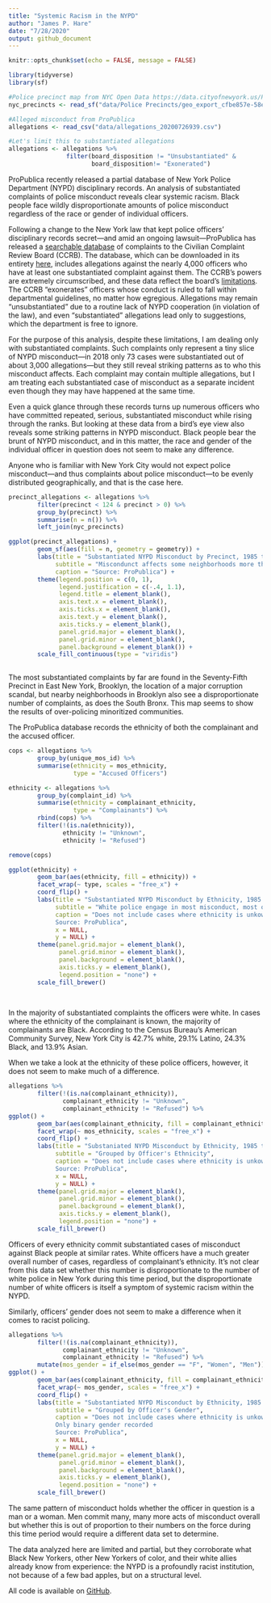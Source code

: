 ```yaml
---
title: "Systemic Racism in the NYPD"
author: "James P. Hare"
date: "7/28/2020"
output: github_document
---
```


```r
knitr::opts_chunk$set(echo = FALSE, message = FALSE)

library(tidyverse)
library(sf)

#Police precinct map from NYC Open Data https://data.cityofnewyork.us/Public-Safety/Police-Precincts/78dh-3ptz#revert
nyc_precincts <- read_sf("data/Police Precincts/geo_export_cfbe857e-58ec-4848-b99b-1f33fd967621.shp")

#Alleged misconduct from ProPublica
allegations <- read_csv("data/allegations_20200726939.csv")

#Let's limit this to substantiated allegations
allegations <- allegations %>%
                filter(board_disposition != "Unsubstantiated" &
                       board_disposition!= "Exonerated")

```

ProPublica recently released a partial database of New York Police Department (NYPD) disciplinary records. An analysis of substantiated complaints of police misconduct reveals clear systemic racism. Black people face wildly disproportionate amounts of police misconduct regardless of the race or gender of individual officers.  

Following a change to the New York law that kept police officers' disciplinary records secret---and amid an ongoing lawsuit---ProPublica has released a [searchable database](https://projects.propublica.org/nypd-ccrb/) of complaints to the Civilian Complaint Review Board (CCRB). The database, which can be downloaded in its entirety [here](https://www.propublica.org/datastore/dataset/civilian-complaints-against-new-york-city-police-officers), includes allegations against the nearly 4,000 officers who have at least one substantiated complaint against them. The CCRB's powers are extremely circumscribed, and these data reflect the board's [limitations](https://www.propublica.org/article/nypd-civilian-complaint-review-board-editors-note). The CCRB "exonerates" officers whose conduct is ruled to fall within departmental guidelines, no matter how egregious. Allegations may remain "unsubstantiated" due to a routine lack of NYPD cooperation (in violation of the law), and even "substantiated" allegations lead only to suggestions, which the department is free to ignore.

For the purpose of this analysis, despite these limitations, I am dealing only with substantiated complaints. Such complaints only represent a tiny slice of NYPD misconduct---in 2018 only 73 cases were substantiated out of about 3,000 allegations---but they still reveal striking patterns as to who this misconduct affects. Each complaint may contain multiple allegations, but I am treating each substantiated case of misconduct as a separate incident even though they may have happened at the same time.

Even a quick glance through these records turns up numerous officers who have committed repeated, serious, substantiated misconduct while rising through the ranks. But looking at these data from a bird's eye view also reveals some striking patterns in NYPD misconduct. Black people bear the brunt of NYPD misconduct, and in this matter, the race and gender of the individual officer in question does not seem to make any difference.

Anyone who is familiar with New York City would not expect police misconduct---and thus complaints about police misconduct---to be evenly distributed geographically, and that is the case here. 

```r
precinct_allegations <- allegations %>%
        filter(precinct < 124 & precinct > 0) %>%
        group_by(precinct) %>%
        summarise(n = n()) %>%
        left_join(nyc_precincts)

ggplot(precinct_allegations) +
        geom_sf(aes(fill = n, geometry = geometry)) +
        labs(title = "Substantiated NYPD Misconduct by Precinct, 1985 to 2020",
             subtitle = "Miscondunct affects some neighborhoods more than others",
             caption = "Source: ProPublica") +
        theme(legend.position = c(0, 1),
              legend.justification = c(-.4, 1.1),
              legend.title = element_blank(),
              axis.text.x = element_blank(),
              axis.ticks.x = element_blank(),
              axis.text.y = element_blank(),
              axis.ticks.y = element_blank(),
              panel.grid.major = element_blank(), 
              panel.grid.minor = element_blank(),
              panel.background = element_blank()) +
        scale_fill_continuous(type = "viridis")
        
```

The most substantiated complaints by far are found in the Seventy-Fifth Precinct in East New York, Brooklyn, the location of a major corruption scandal, but nearby neighborhoods in Brooklyn also see a disproportionate number of complaints, as does the South Bronx. This map seems to show the results of over-policing minoritized communities.

The ProPublica database records the ethnicity of both the complainant and the accused officer. 

```r
cops <- allegations %>%
        group_by(unique_mos_id) %>%
        summarise(ethnicity = mos_ethnicity,
                  type = "Accused Officers")

ethnicity <- allegations %>%
        group_by(complaint_id) %>%
        summarise(ethnicity = complainant_ethnicity,
                  type = "Complainants") %>%
        rbind(cops) %>%
        filter(!(is.na(ethnicity)),
               ethnicity != "Unknown",
               ethnicity != "Refused")

remove(cops)

ggplot(ethnicity) +
        geom_bar(aes(ethnicity, fill = ethnicity)) +
        facet_wrap(~ type, scales = "free_x") +
        coord_flip() +
        labs(title = "Substantiated NYPD Misconduct by Ethnicity, 1985 to 2020",
             subtitle = "White police engage in most misconduct, most of their victims are Black",
             caption = "Does not include cases where ethnicity is unkown
             Source: ProPublica",
             x = NULL,
             y = NULL) +
        theme(panel.grid.major = element_blank(), 
              panel.grid.minor = element_blank(),
              panel.background = element_blank(),
              axis.ticks.y = element_blank(),
              legend.position = "none") +
        scale_fill_brewer()
        
        
```

In the majority of substantiated complaints the officers were white. In cases where the ethnicity of the complainant is known, the majority of complainants are Black. According to the Census Bureau's American Community Survey, New York City is 42.7% white, 29.1% Latino, 24.3% Black, and 13.9% Asian.

When we take a look at the ethnicity of these police officers, however, it does not seem to make much of a difference.

```r
allegations %>%
        filter(!(is.na(complainant_ethnicity)),
               complainant_ethnicity != "Unknown",
               complainant_ethnicity != "Refused") %>%
ggplot() +
        geom_bar(aes(complainant_ethnicity, fill = complainant_ethnicity)) +
        facet_wrap(~ mos_ethnicity, scales = "free_x") +
        coord_flip() +
        labs(title = "Substaniated NYPD Misconduct by Ethnicity, 1985 to 2020",
             subtitle = "Grouped by Officer's Ethnicity",
             caption = "Does not include cases where ethnicity is unkown
             Source: ProPublica",
             x = NULL,
             y = NULL) +
        theme(panel.grid.major = element_blank(), 
              panel.grid.minor = element_blank(),
              panel.background = element_blank(),
              axis.ticks.y = element_blank(),
              legend.position = "none") +
        scale_fill_brewer()
```

Officers of every ethnicity commit substantiated cases of misconduct against Black people at similar rates. White officers have a much greater overall number of cases, regardless of complainant's ethnicity. It's not clear from this data set whether this number is disproportionate to the number of white police in New York during this time period, but the disproportionate number of white officers is itself a symptom of systemic racism within the NYPD.

Similarly, officers' gender does not seem to make a difference when it comes to racist policing.

```r
allegations %>%
        filter(!(is.na(complainant_ethnicity)),
               complainant_ethnicity != "Unknown",
               complainant_ethnicity != "Refused") %>%
        mutate(mos_gender = if_else(mos_gender == "F", "Women", "Men")) %>%
ggplot() +
        geom_bar(aes(complainant_ethnicity, fill = complainant_ethnicity)) +
        facet_wrap(~ mos_gender, scales = "free_x") +
        coord_flip() +
        labs(title = "Substantiated NYPD Misconduct by Ethnicity, 1985 to 2020",
             subtitle = "Grouped by Officer's Gender",
             caption = "Does not include cases where ethnicity is unkown
             Only binary gender recorded
             Source: ProPublica",
             x = NULL,
             y = NULL) +
        theme(panel.grid.major = element_blank(), 
              panel.grid.minor = element_blank(),
              panel.background = element_blank(),
              axis.ticks.y = element_blank(),
              legend.position = "none") +
        scale_fill_brewer()
```

The same pattern of misconduct holds whether the officer in question is a man or a woman. Men commit many, many more acts of misconduct overall but whether this is out of proportion to their numbers on the force during this time period would require a different data set to determine.

The data analyzed here are limited and partial, but they corroborate what Black New Yorkers, other New Yorkers of color, and their white allies already know from experience: the NYPD is a profoundly racist institution, not because of a few bad apples, but on a structural level.

All code is available on [GitHub](https://github.com/jamesphare/nypd_allegations/).
